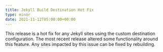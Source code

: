 ```yaml
---
title: Jekyll Build Destination Hot Fix
type: minor
date: 2021-11-12T05:00:00+00:00
---
```

This release is a hot fix for any Jekyll sites using the custom destination configuration. The most recent release altered some functionality around this feature. Any sites impacted by this issue can be fixed by rebuilding.
